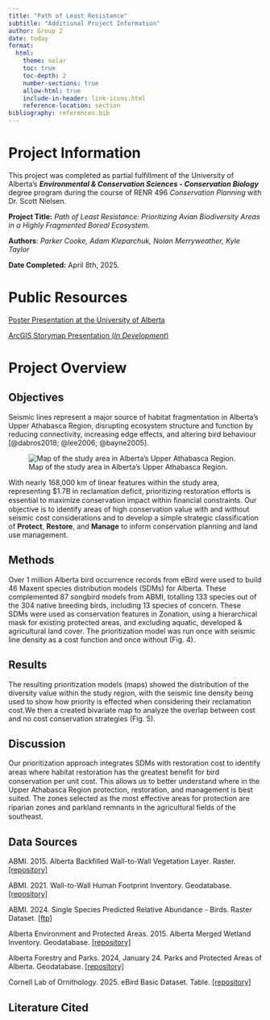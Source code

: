 ```yaml
---
title: "Path of Least Resistance"
subtitle: "Additional Project Information"
author: Group 2
date: today
format:
  html:
    theme: solar
    toc: true
    toc-depth: 2
    number-sections: true
    allow-html: true
    include-in-header: link-icons.html
    reference-location: section
bibliography: references.bib
---
```


# Project Information

This project was completed as partial fulfillment of the University of Alberta's ***Environmental & Conservation Sciences - Conservation Biology*** degree program during the course of RENR 496 *Conservation Planning* with Dr. Scott Nielsen.

**Project Title:** *Path of Least Resistance: Prioritizing Avian Biodiversity Areas in a Highly Fragmented Boreal Ecosystem.*

**Authors**: *Parker Cooke, Adam Kleparchuk, Nolan Merryweather, Kyle Taylor*

**Date Completed:** April 8th, 2025.

# Public Resources

[Poster Presentation at the University of Alberta](assets/RENR496_Group2_poster.pdf)

[ArcGIS Storymap Presentation (*In Development*)](https://storymaps.arcgis.com/stories/72fcd3e55d7c4b09980180860057019b)

# Project Overview

## Objectives

Seismic lines represent a major source of habitat fragmentation in Alberta’s Upper Athabasca Region, disrupting ecosystem structure and function by reducing connectivity, increasing edge effects, and altering bird behaviour [@dabros2018; @lee2006; @bayne2005].

![Map of the study area in Alberta’s Upper Athabasca Region.](assets/Fig1.jpg){#fig-fig1}

With nearly 168,000 km of linear features within the study area, representing \$1.7B in reclamation deficit, prioritizing restoration efforts is essential to maximize conservation impact within ﬁnancial constraints. Our objective is to identify areas of high conservation value with and without seismic cost considerations and to develop a simple strategic classification of **Protect**, **Restore**, and **Manage** to inform conservation planning and land use management.

## Methods

Over 1 million Alberta bird occurrence records from eBird were used to build 46 Maxent species distribution models (SDMs) for Alberta. These complemented 87 songbird models from ABMI, totalling 133 species out of the 304 native breeding birds, including 13 species of concern. These SDMs were used as conservation features in Zonation, using a hierarchical mask for existing protected areas, and excluding aquatic, developed & agricultural land cover. The prioritization model was run once with seismic line density as a cost function and once without (Fig. 4).

## Results

The resulting prioritization models (maps) showed the distribution of the diversity value within the study region, with the seismic line density being used to show how priority is effected when considering their reclamation cost.We then a created bivariate map to analyze the overlap between cost and no cost conservation strategies (Fig. 5).

## Discussion

Our prioritization approach integrates SDMs with restoration cost to identify areas where habitat restoration has the greatest beneﬁt for bird conservation per unit cost. This allows us to better understand where in the Upper Athabasca Region protection, restoration, and management is best suited. The zones selected as the most effective areas for protection are riparian zones and parkland remnants in the agricultural ﬁelds of the southeast.

## Data Sources

ABMI. 2015. Alberta Backfilled Wall-to-Wall Vegetation Layer. Raster. [\[repository\]](https://abmi.ca/home/data-analytics/da-top/da-product-overview/Data-Archive/Detailed-Vegetation-Maps.html)

ABMI. 2021. Wall-to-Wall Human Footprint Inventory. Geodatabase. [\[repository\]](https://abmi.ca/home/data-analytics/da-top/da-product-overview/Human-Footprint-Products/HF-inventory.html)

ABMI. 2024. Single Species Predicted Relative Abundance - Birds. Raster Dataset. [\[ftp\]](ftp.public.abmi.ca/GISData/BiodiversityData/SingleSpecies/2024/Birds)

Alberta Environment and Protected Areas. 2015. Alberta Merged Wetland Inventory. Geodatabase. [\[repository\]](https://geodiscover.alberta.ca/geoportal/rest/metadata/item/bfa8b3fdf0df4ec19f7f648689237969/html)

Alberta Forestry and Parks. 2024, January 24. Parks and Protected Areas of Alberta. Geodatabase. [\[repository\]](https://geodiscover.alberta.ca/geoportal/rest/metadata/item/0d1ac1474eba42fe9444a42a23a4ea1b/html#distributionInfo)

Cornell Lab of Ornithology. 2025. eBird Basic Dataset. Table. [\[repository\]](https://science.ebird.org/en/use-ebird-data/download-ebird-data-products)

## Literature Cited

::: {#refs}
:::
